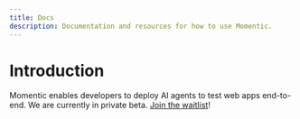```yaml
---
title: Docs
description: Documentation and resources for how to use Momentic.
---
```


# Introduction

Momentic enables developers to deploy AI agents to test web apps end-to-end. We are currently in private beta. [Join the waitlist](https://momentic.ai/waitlist)!
